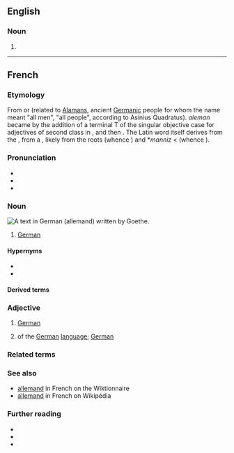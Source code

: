 {{also|Allemand|Allémand}}
==English==

===Noun===
{{head|en|misspelling}}

# {{misspelling of|en|allemande}}

----

==French==

===Etymology===
From {{der|fr|LL|Alamannus}} or {{m|la|Alemannus}} (related to [[Alaman]]s, ancient [[Germanic]] people for whom the name meant "all men", "all people", according to Asinius Quadratus). ''aleman'' became {{m|fro|alemant}} by the addition of a terminal T of the singular objective case for adjectives of second class in {{der|fr|fro|-}}, and then {{m|fro|alemand}}. The Latin word itself derives from the {{cog|goh|Alaman}}, from a {{der|fr|gem-pro|*Alamanniz}}, likely from the roots {{m|gem-pro|*allaz}} (whence {{cog|en|all}}) and *''manniz'' < {{m|gem-pro|*mann-}} (whence {{cog|en|man}}).

===Pronunciation===
* {{fr-IPA}}
* {{audio|fr|fr-allemand-fr FR-Paris.ogg|Audio (Parisian)}}
* {{audio|fr|LL-Q150 (fra)-DSwissK-belgo-allemand.wav|Audio}}

===Noun===
[[Image:Goethe Faust Opening Fraktur 20052706.jpg|thumb|A text in German ('''allemand''') written by Goethe.]]
{{fr-noun|m}}

# [[German]] {{gloss|The [[German]] language}}
#: {{syn|fr|[[langue]] [[de]] [[Goethe]]|langue de [[Schiller]]|langue de [[Charlemagne]]|langue [[des]] [[Francs]]}}
#: {{uxi|fr|L’'''allemand''' est une langue germanique.|'''German''' is a Germanic language.}}
#: {{uxi|fr|Mon stagiaire parle un '''allemand''' impeccable.|My trainee speaks perfect '''German'''.}}
#: {{uxi|fr|Parlez-vous '''allemand''' ?|Do you speak '''German'''?}}

====Hypernyms====
* {{l|fr|langue}}
* {{l|fr|langue germanique}}

====Derived terms====
{{col2|fr|bas allemand|berger allemand|haut allemand}}

===Adjective===
{{fr-adj}}

# {{lb|fr|relational}} [[German]] {{gloss|related to or originating from Germany}}
#: {{uxi|fr|J’ai acheté une voiture '''allemande'''.|I've bought a '''German''' car.}}
#: {{uxi|fr|Les contes '''allemands''' sont fameux.|'''German''' fairy tales are famous.}}
# {{lb|fr|relational}} of the [[German]] [[language]]; [[German]]
#: {{uxi|fr|Il n’y a pas qu’en Allemagne qu’on utilise des mots '''allemands'''.|Not only in Germany does one use '''German''' words.}}
#: {{uxi|fr|La traduction '''allemande''' de ''France'' est ''Frankreich''.|The '''German''' translation of "France" is ''Frankreich''.}}

===Related terms===
{{rel2|fr|alémanique|Allemagne}}

===See also===
* [http://fr.wiktionary.org/wiki/allemand allemand] in French on the Wiktionnaire
* [http://fr.wikipedia.org/wiki/Allemand allemand] in French on Wikipédia

===Further reading===
* {{R:TLFi}}
* {{R:Larousse}}
* {{R:Robert}}
{{C|fr|Germany|Languages}}